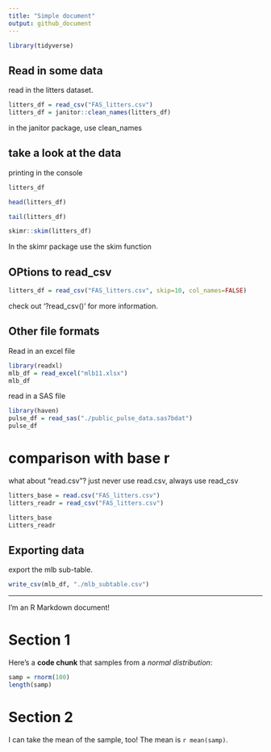 ```yaml
---
title: "Simple document"
output: github_document
---
```


```r
library(tidyverse)
```

## Read in some data
read in the litters dataset.
```r
litters_df = read_csv("FAS_litters.csv")
litters_df = janitor::clean_names(litters_df)
```
in the janitor package, use clean_names


## take a look at the data
printing in the console
```r
litters_df 
``` 

```r
head(litters_df)
```

```r
tail(litters_df)
```

```r
skimr::skim(litters_df)
```
In the skimr package use the skim function

## OPtions to read_csv
```r
litters_df = read_csv("FAS_litters.csv", skip=10, col_names=FALSE)
```
check out '?read_csv()' for more information.


## Other file formats
Read in an excel file
```r
library(readxl)
mlb_df = read_excel("mlb11.xlsx")
mlb_df
```

read in a SAS file
```r
library(haven)
pulse_df = read_sas("./public_pulse_data.sas7bdat")
pulse_df
```
# comparison with base r

what about "read.csv"? just never use read.csv, always use read_csv
```r
litters_base = read.csv("FAS_litters.csv")
litters_readr = read_csv("FAS_litters.csv")

litters_base
Litters_readr
```

## Exporting data
export the mlb sub-table.
```r
write_csv(mlb_df, "./mlb_subtable.csv")
```








-------------------------------------------------
I'm an R Markdown document! 

# Section 1

Here's a **code chunk** that samples from 
a _normal distribution_:

```r
samp = rnorm(100)
length(samp)
```

# Section 2

I can take the mean of the sample, too!
The mean is `r mean(samp)`.